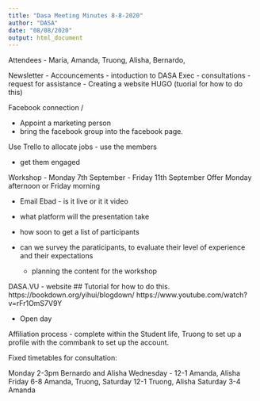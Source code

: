 ```yaml
---
title: "Dasa Meeting Minutes 8-8-2020"
author: "DASA"
date: "08/08/2020"
output: html_document
---
```


Attendees - Maria, Amanda, Truong, Alisha, Bernardo,


Newsletter - Accouncements - intoduction to DASA Exec
           - consultations - request for assistance
           - Creating a website HUGO (tuorial for how to do this)
           
Facebook connection / 

 - Appoint a marketing person
 - bring the facebook group into the facebook page.
 
 

Use Trello to allocate jobs - use the members

- get them engaged


Workshop - Monday 7th September - Friday 11th September
Offer Monday afternoon or Friday morning

- Email Ebad - is it live or it it video
- what platform will the presentation take
- how soon to get a list of participants
- can we survey the paraticipants, to evaluate their level of experience and their expectations
  
  
  - planning the content for the workshop
 

DASA.VU - website
## Tutorial for how to do this.
https://bookdown.org/yihui/blogdown/
https://www.youtube.com/watch?v=rFr1OmS7V9Y


- Open day

  
Affiliation process - complete within the Student life, Truong to set up a profile with the commbank to set up the account.


Fixed timetables for consultation:

Monday 2-3pm Bernardo and Alisha
Wednesday - 12-1 Amanda, Alisha
Friday 6-8 Amanda, Truong, 
Saturday 12-1 Truong, Alisha
Saturday 3-4 Amanda

